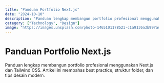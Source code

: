 ```yaml
---
title: "Panduan Portfolio Next.js"
date: "2024-10-10"
description: "Panduan lengkap membangun portfolio profesional menggunakan Next.js dan Tailwind CSS."
category: ["Technology", "Design"]
image: "https://images.unsplash.com/photo-1465101178521-c1a9136a3b99?auto=format&fit=crop&w=600&q=80"
---
```


# Panduan Portfolio Next.js

Panduan lengkap membangun portfolio profesional menggunakan Next.js dan Tailwind CSS. Artikel ini membahas best practice, struktur folder, dan tips desain modern.
